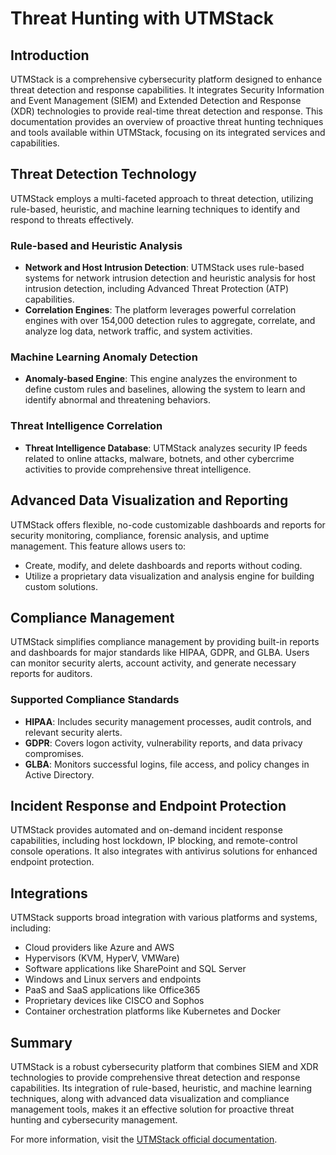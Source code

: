 # Threat Hunting with UTMStack

## Introduction

UTMStack is a comprehensive cybersecurity platform designed to enhance threat detection and response capabilities. It integrates Security Information and Event Management (SIEM) and Extended Detection and Response (XDR) technologies to provide real-time threat detection and response. This documentation provides an overview of proactive threat hunting techniques and tools available within UTMStack, focusing on its integrated services and capabilities.

## Threat Detection Technology

UTMStack employs a multi-faceted approach to threat detection, utilizing rule-based, heuristic, and machine learning techniques to identify and respond to threats effectively.

### Rule-based and Heuristic Analysis

- **Network and Host Intrusion Detection**: UTMStack uses rule-based systems for network intrusion detection and heuristic analysis for host intrusion detection, including Advanced Threat Protection (ATP) capabilities.
- **Correlation Engines**: The platform leverages powerful correlation engines with over 154,000 detection rules to aggregate, correlate, and analyze log data, network traffic, and system activities.

### Machine Learning Anomaly Detection

- **Anomaly-based Engine**: This engine analyzes the environment to define custom rules and baselines, allowing the system to learn and identify abnormal and threatening behaviors.

### Threat Intelligence Correlation

- **Threat Intelligence Database**: UTMStack analyzes security IP feeds related to online attacks, malware, botnets, and other cybercrime activities to provide comprehensive threat intelligence.

## Advanced Data Visualization and Reporting

UTMStack offers flexible, no-code customizable dashboards and reports for security monitoring, compliance, forensic analysis, and uptime management. This feature allows users to:

- Create, modify, and delete dashboards and reports without coding.
- Utilize a proprietary data visualization and analysis engine for building custom solutions.

## Compliance Management

UTMStack simplifies compliance management by providing built-in reports and dashboards for major standards like HIPAA, GDPR, and GLBA. Users can monitor security alerts, account activity, and generate necessary reports for auditors.

### Supported Compliance Standards

- **HIPAA**: Includes security management processes, audit controls, and relevant security alerts.
- **GDPR**: Covers logon activity, vulnerability reports, and data privacy compromises.
- **GLBA**: Monitors successful logins, file access, and policy changes in Active Directory.

## Incident Response and Endpoint Protection

UTMStack provides automated and on-demand incident response capabilities, including host lockdown, IP blocking, and remote-control console operations. It also integrates with antivirus solutions for enhanced endpoint protection.

## Integrations

UTMStack supports broad integration with various platforms and systems, including:

- Cloud providers like Azure and AWS
- Hypervisors (KVM, HyperV, VMWare)
- Software applications like SharePoint and SQL Server
- Windows and Linux servers and endpoints
- PaaS and SaaS applications like Office365
- Proprietary devices like CISCO and Sophos
- Container orchestration platforms like Kubernetes and Docker

## Summary

UTMStack is a robust cybersecurity platform that combines SIEM and XDR technologies to provide comprehensive threat detection and response capabilities. Its integration of rule-based, heuristic, and machine learning techniques, along with advanced data visualization and compliance management tools, makes it an effective solution for proactive threat hunting and cybersecurity management.

For more information, visit the [UTMStack official documentation](https://documentation.utmstack.com/v10/Getting%20started/introduction).

